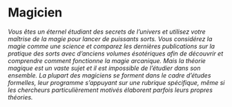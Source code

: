# Magicien

_Vous êtes un éternel étudiant des secrets de l’univers et utilisez votre maîtrise de la magie pour lancer de puissants sorts. Vous considérez la magie comme une science et comparez les dernières publications sur la pratique des sorts avec d’anciens volumes ésotériques afin de découvrir et comprendre comment fonctionne la magie arcanique. Mais la théorie magique est un vaste sujet et il est impossible de l’étudier dans son ensemble. La plupart des magiciens se forment dans le cadre d’études formelles, leur programme s’appuyant sur une rubrique spécifique, même si les chercheurs particulièrement motivés élaborent parfois leurs propres théories._
